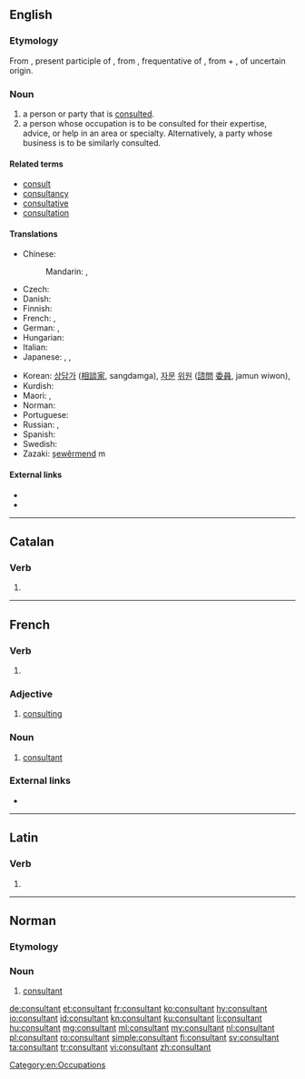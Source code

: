 ==English==
{{wikipedia}}

===Etymology===
From {{etyl|fr|en}} {{term|consultant|lang=fr}}, present participle of {{term|consulter}}, from {{etyl|la|en}} {{term|consultare||to deliberate, consult|lang=la}}, frequentative of {{term|consulere||to consult, deliberate, consider, reflect upon, ask advice}}, from {{term|com-||together}} + {{term|-sulere}}, of uncertain origin.

===Noun===
{{en-noun}}

# a person or party that is [[consult]]ed.
# a person whose occupation is to be consulted for their expertise, advice, or help in an area or specialty.  Alternatively, a party whose business is to be similarly consulted.

====Related terms====
* [[consult]]
* [[consultancy]]
* [[consultative]]
* [[consultation]]

====Translations====
{{trans-top|person or party that is consulted}}
* Chinese:
*: Mandarin: {{t|cmn|顧問|sc=Hani}}, {{t+|cmn|顾问|tr=gùwèn|sc=Hani}}
* Czech: {{t|cs|konzultant|m}}
* Danish: {{t+|da|konsulent}}
* Finnish: {{t+|fi|konsultti}}
* French: {{t+|fr|consultant|m}}, {{t+|fr|consultante|f}}
* German: {{t+|de|Berater|m}}, {{t+|de|Beraterin|f}}
* Hungarian: {{t+|hu|tanácsadó}}
* Italian: {{t+|it|consulente|m}}
* Japanese: {{t+|ja|顧問|tr=[[こもん]], komon|sc=Jpan}}, {{t|ja|相談役|tr=[[そうだんやく]], sōdan'yaku|sc=Jpan}}, {{t+|ja|コンサルタント|tr=konsarutanto|sc=Jpan}}
{{trans-mid}}
* Korean: [[상담]][[가]] ([[相談]][[家]], sangdamga), [[자문]] [[위원]] ([[諮問]] [[委員]], jamun wiwon), {{t|ko|컨설턴트|sc=Kore}}
* Kurdish: {{t+|ku|şêwirmend|sc=ku-Arab}}
* Maori: {{t|mi|mātanga}}, {{t|mi|mātanga hāpai}}
* Norman: {{t|nrf|consultant|m}}
* Portuguese: {{t+|pt|consultor|m}}
* Russian: {{t+|ru|консульта́нт|m}}, {{t+|ru|консульта́нтка|f}}
* Spanish: {{t|es|consultor|m}}
* Swedish: {{t+|sv|konsult}}
* Zazaki: [[şewêrmend]] m
{{trans-bottom}}

====External links====
* {{R:Webster 1913}}
* {{R:Century 1911}}

[[Category:en:Occupations]]

----

==Catalan==

===Verb===
{{head|ca|verb form}}

# {{ca-verb form of|t=pres|m=ptc|consultar}}

----

==French==

===Verb===
{{head|fr|present participle}}

# {{present participle of|consulter|lang=fr|nocat=1}}

===Adjective===
{{fr-adj}}

# [[consulting]]

===Noun===
{{fr-noun|m|f=consultante}}

# [[#English|consultant]]

===External links===
* {{R:TLFi}}

----

==Latin==

===Verb===
{{la-verb-form|cōnsultant}}

# {{inflection of|cōnsultō||3|p|pres|actv|indc|lang=la}}

----

==Norman==

===Etymology===
{{rfe|lang=nrf}}

===Noun===
{{nrf-noun|m}}

# {{lb|nrf|Jersey}} [[#English|consultant]]

{{catlangcode|nrf|Occupations}}

[[de:consultant]]
[[et:consultant]]
[[fr:consultant]]
[[ko:consultant]]
[[hy:consultant]]
[[io:consultant]]
[[id:consultant]]
[[kn:consultant]]
[[ku:consultant]]
[[li:consultant]]
[[hu:consultant]]
[[mg:consultant]]
[[ml:consultant]]
[[my:consultant]]
[[nl:consultant]]
[[pl:consultant]]
[[ro:consultant]]
[[simple:consultant]]
[[fi:consultant]]
[[sv:consultant]]
[[ta:consultant]]
[[tr:consultant]]
[[vi:consultant]]
[[zh:consultant]]